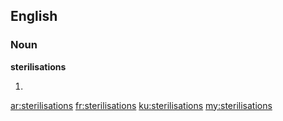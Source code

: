 ==English==

===Noun===
'''sterilisations'''

# {{British}} {{plural of|sterilisation}}

[[ar:sterilisations]]
[[fr:sterilisations]]
[[ku:sterilisations]]
[[my:sterilisations]]